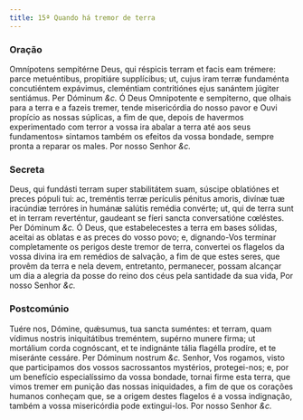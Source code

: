 ```yaml
---
title: 15ª Quando há tremor de terra
---
```


### Oração

<div class="grid grid-cols-2 gap-5">
  <span class="text-justify">
    Omnípotens sempitérne Deus, qui réspicis terram et facis eam trémere: parce
    metuéntibus, propitiáre supplícibus; ut, cujus iram terræ fundaménta
    concutiéntem expávimus, cleméntiam contritiónes ejus sanántem júgiter
    sentiámus. Per Dóminum <em>&c.</em>
  </span>
  <span class="text-justify">
    Ó Deus Omnipotente e sempiterno, que olhais para a terra e a fazeis tremer,
    tende misericórdia do nosso pavor e Ouvi propício as nossas súplicas, a fim
    de que, depois de havermos experimentado com terror a vossa ira abalar a
    terra até aos seus fundamentos» sintamos também os efeitos da vossa bondade,
    sempre pronta a reparar os males. Por nosso Senhor <em>&c.</em>
  </span>
</div>

### Secreta

<div class="grid grid-cols-2 gap-5">
  <span class="text-justify">
    Deus, qui fundásti terram super stabilitátem suam, súscipe oblatiónes et
    preces pópuli tui: ac, treméntis terræ perículis pénitus amoris, divínæ tuæ
    iracúndiæ terróres in humánæ salútis remédia convérte; ut, qui de terra sunt
    et in terram reverténtur, gaudeant se fíeri sancta conversatióne cœléstes.
    Per Dóminum <em>&c.</em>
  </span>
  <span class="text-justify">
    Ó Deus, que estabelecestes a terra em bases sólidas, aceitai as oblatas e as
    preces do vosso povo; e, dignando-Vos terminar completamente os perigos
    deste tremor de terra, convertei os flagelos da vossa divina ira em remédios
    de salvação, a fim de que estes seres, que provêm da terra e nela devem,
    entretanto, permanecer, possam alcançar um dia a alegria da posse do reino
    dos céus pela santidade da sua vida, Por nosso Senhor <em>&c.</em>
  </span>
</div>

### Postcomúnio

<div class="grid grid-cols-2 gap-5">
  <span class="text-justify">
    Tuére nos, Dómine, quǽsumus, tua sancta suméntes: et terram, quam vídimus
    nostris iniquitátibus treméntem, supérno munere firma; ut mortálium corda
    cognóscant, et te indignánte tália flagélla prodíre, et te miseránte
    cessáre. Per Dóminum nostrum <em>&c.</em>
  </span>
  <span class="text-justify">
    Senhor, Vos rogamos, visto que participamos dos vossos sacrossantos
    mystérios, protegei-nos; e, por um benefício especialíssimo da vossa
    bondade, tornai firme esta terra, que vimos tremer em punição das nossas
    iniquidades, a fim de que os corações humanos conheçam que, se a origem
    destes flagelos é a vossa indignação, também a vossa misericórdia pode
    extingui-los. Por nosso Senhor <em>&c.</em>
  </span>
</div>
